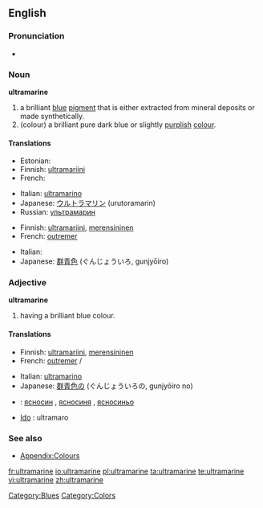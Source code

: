 {{wikipedia}}
==English==

===Pronunciation===
* {{rhymes|iːn}}

===Noun===
'''ultramarine'''

# a brilliant [[blue]] [[pigment]] that is either extracted from mineral deposits or made synthetically.
# (colour) a brilliant pure dark blue or slightly [[purple|purplish]] [[color|colour]].
#: {{color panel|120a8f}}

====Translations====
{{trans-top|pigment}}
* Estonian: {{t|et|ultramariinsinine}}
* Finnish: [[ultramariini]]
* French: {{t+|fr|outremer|m}}
{{trans-mid}}
* Italian: [[ultramarino]]  {{m}}
* Japanese: [[ウルトラマリン]] (urutoramarin)
* Russian: [[ультрамарин]]
{{trans-bottom}}

{{trans-top|colour}}
* Finnish: [[ultramariini]], [[merensininen]]
* French: [[outremer]] {{m}}
{{trans-mid}}
* Italian: {{t+|it|blu oltremare|m}}
* Japanese: [[群青色]] (ぐんじょういろ, gunjyōiro)
{{trans-bottom}}

===Adjective===
'''ultramarine'''

# having a brilliant blue colour.

====Translations====
{{trans-top|colour}}
* Finnish: [[ultramariini]], [[merensininen]]
* French: [[outremer]] {{m}}/{{f}}
{{trans-mid}}
* Italian: [[ultramarino]]
* Japanese: [[群青色]]の (ぐんじょういろの, gunjyōiro no)
{{trans-bottom}}

{{checktrans}}
<!--Remove this section once all of the translations below have been moved into the tables above.-->

* {{ttbc|Bulgarian}}: [[ясносин]] {{m}}, [[ясносиня]] {{f}}, [[ясносиньо]] {{n}}
* [[w:Ido|Ido]] : ultramaro

===See also===
* [[Appendix:Colours]]

[[Category:Blues]]
[[Category:Colors]]

[[fr:ultramarine]]
[[io:ultramarine]]
[[pl:ultramarine]]
[[ta:ultramarine]]
[[te:ultramarine]]
[[vi:ultramarine]]
[[zh:ultramarine]]